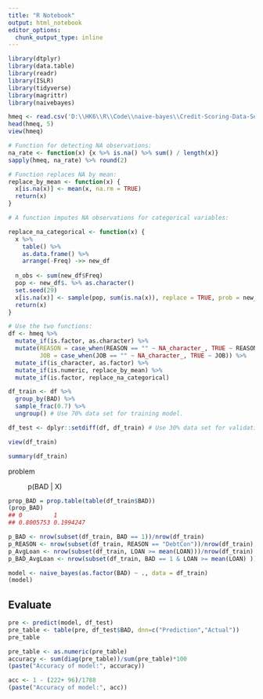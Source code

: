 ```yaml
---
title: "R Notebook"
output: html_notebook
editor_options: 
  chunk_output_type: inline
---
```


```r
library(dtplyr)
library(data.table)
library(readr)
library(ISLR)
library(tidyverse)
library(magrittr)
library(naivebayes)

```

```r
hmeq <- read.csv('D:\\HK6\\R\\Code\\naive-bayes\\Credit-Scoring-Data-Sets\\6. Credit risk analysis\\hmeq\\hmeq.csv')
head(hmeq, 5)
view(hmeq)
```

```r
# Function for detecting NA observations: 
na_rate <- function(x) {x %>% is.na() %>% sum() / length(x)}
sapply(hmeq, na_rate) %>% round(2)

# Function replaces NA by mean: 
replace_by_mean <- function(x) {
  x[is.na(x)] <- mean(x, na.rm = TRUE)
  return(x)
}

# A function imputes NA observations for categorical variables: 

replace_na_categorical <- function(x) {
  x %>% 
    table() %>% 
    as.data.frame() %>% 
    arrange(-Freq) ->> new_df
  
  n_obs <- sum(new_df$Freq)
  pop <- new_df$. %>% as.character()
  set.seed(29)
  x[is.na(x)] <- sample(pop, sum(is.na(x)), replace = TRUE, prob = new_df$Freq)
  return(x)
}

# Use the two functions: 
df <- hmeq %>% 
  mutate_if(is.factor, as.character) %>% 
  mutate(REASON = case_when(REASON == "" ~ NA_character_, TRUE ~ REASON), 
         JOB = case_when(JOB == "" ~ NA_character_, TRUE ~ JOB)) %>%
  mutate_if(is_character, as.factor) %>% 
  mutate_if(is.numeric, replace_by_mean) %>% 
  mutate_if(is.factor, replace_na_categorical)
```

```r
df_train <- df %>% 
  group_by(BAD) %>% 
  sample_frac(0.7) %>% 
  ungroup() # Use 70% data set for training model. 

df_test <- dplyr::setdiff(df, df_train) # Use 30% data set for validation. 


```

```r
view(df_train)
```

```r
summary(df_train)
```

problem

:   p(BAD \| X)

```r
prop_BAD = prop.table(table(df_train$BAD))
(prop_BAD)
## 0         1 
## 0.8005753 0.1994247 
```

```r

p_BAD <- nrow(subset(df_train, BAD == 1))/nrow(df_train)
p_REASON <- nrow(subset(df_train, REASON == "DebtCon"))/nrow(df_train)
p_AvgLoan <- nrow(subset(df_train, LOAN >= mean(LOAN)))/nrow(df_train)
p_BAD_AvgLoan <- nrow(subset(df_train, BAD == 1 & LOAN >= mean(LOAN) ))/nrow(df_train)


```

```r
model <- naive_bayes(as.factor(BAD) ~ ., data = df_train)
(model)
```

## Evaluate

```r
pre <- predict(model, df_test)
pre_table <- table(pre, df_test$BAD, dnn=c("Prediction","Actual"))
pre_table
```

```r
pre_table <- as.numeric(pre_table)
accuracy <- sum(diag(pre_table))/sum(pre_table)*100
(paste("Accuracy of model:", accuracy))

```

```r
acc <- 1 - (222+ 96)/1788
(paste("Accuracy of model:", acc))

```

